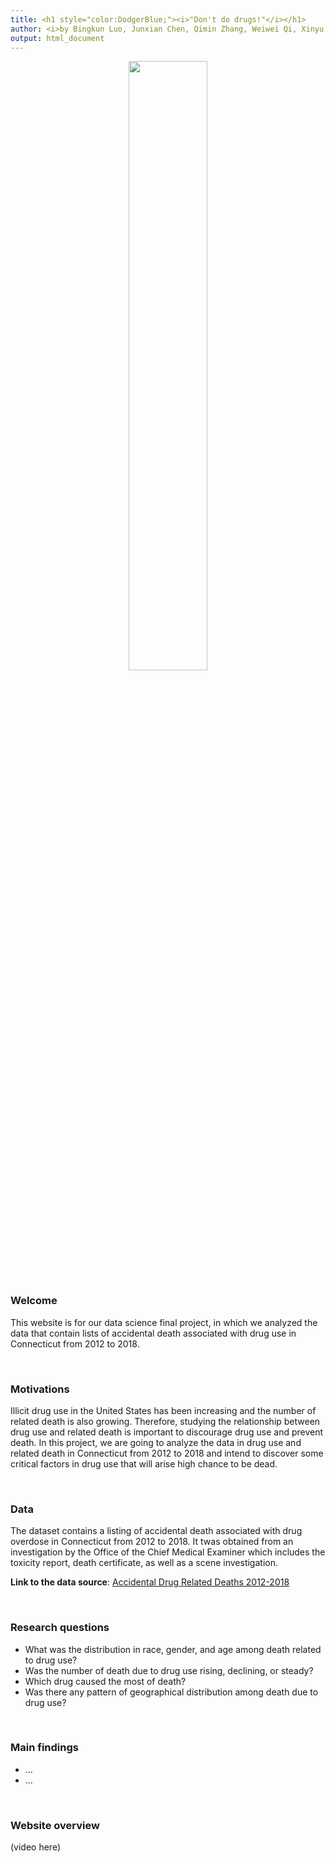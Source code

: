 ```yaml
---
title: <h1 style="color:DodgerBlue;"><i>"Don't do drugs!"</i></h1>
author: <i>by Bingkun Luo, Junxian Chen, Qimin Zhang, Weiwei Qi, Xinyu Shen</i>
output: html_document
---
```


<center><img src="drug related death.jpeg" style="width:50%"></center>

### Welcome

This website is for our data science final project, in which we analyzed the data that contain lists of accidental death associated with drug use in Connecticut from 2012 to 2018. 

</br>

### Motivations

Illicit drug use in the United States has been increasing and the number of related death is also growing. Therefore, studying the relationship between drug use and related death is important to discourage drug use and prevent death. In this project, we are going to analyze the data in drug use and related death in  Connecticut from 2012 to 2018 and intend to discover some critical factors in drug use that will arise high chance to be dead.

</br>

### Data

The dataset contains a listing of accidental death associated with drug overdose in Connecticut from 2012 to 2018. It twas obtained from an investigation by the Office of the Chief Medical Examiner which includes the toxicity report, death certificate, as well as a scene investigation. 

**Link to the data source**: [Accidental Drug Related Deaths 2012-2018](https://catalog.data.gov/dataset/accidental-drug-related-deaths-january-2012-sept-2015)

</br>

### Research questions

* What was the distribution in race, gender, and age among death related to drug use?
* Was the number of death due to drug use rising, declining, or steady?
* Which drug caused the most of death?
* Was there any pattern of geographical distribution among death due to drug use?

</br>

### Main findings

* ...
* ...


</br>

### Website overview

(video here)
